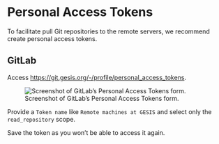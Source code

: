 # Personal Access Tokens {#sec-personal-access-tokens}

To facilitate pull Git repositories to the remote servers, we recommend create personal access tokens.

## GitLab

Access <https://git.gesis.org/-/profile/personal_access_tokens>.

![Screenshot of GitLab's Personal Access Tokens form.](img/gitlab-personal-access-tokens.png)

Provide a `Token name` like `Remote machines at GESIS` and select only the `read_repository` scope.

Save the token as you won't be able to access it again.